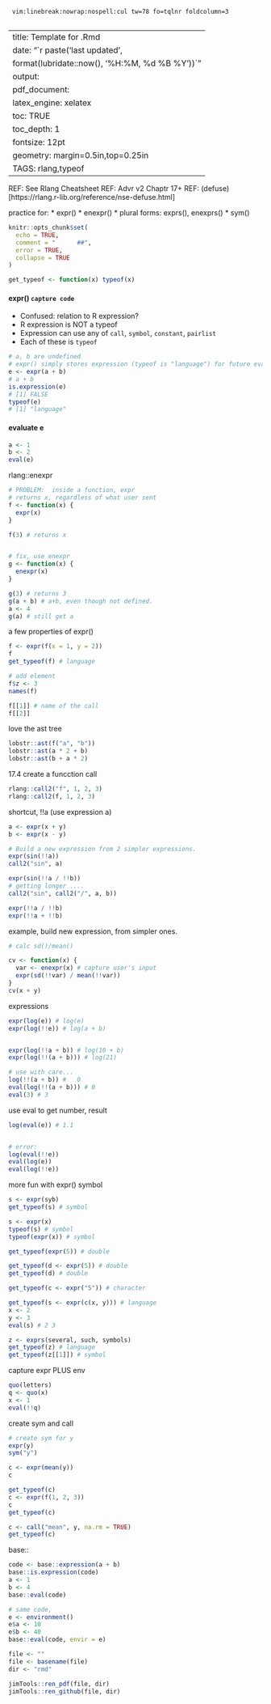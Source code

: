 
	 vim:linebreak:nowrap:nospell:cul tw=78 fo=tqlnr foldcolumn=3 
	 
--- 
title: Template for .Rmd 
date: "`r paste('last updated', 
    format(lubridate::now(), '%H:%M, %d %B %Y'))`"
output: 
  pdf_document: 
    latex_engine: xelatex
toc: TRUE 
toc_depth:  1 
fontsize: 12pt 
geometry: margin=0.5in,top=0.25in 
TAGS:  rlang,typeof 
---

REF:   See Rlang Cheatsheet
REF:   Advr v2  Chaptr 17+
REF:  (defuse)[https://rlang.r-lib.org/reference/nse-defuse.html]

practice for:
* expr()
* enexpr()
* plural forms: exprs(), enexprs()
* sym()


```r
knitr::opts_chunk$set(
  echo = TRUE,
  comment = "      ##",
  error = TRUE,
  collapse = TRUE
)
```


```r
get_typeof <- function(x) typeof(x)
``` 

#### expr()  `capture code`
  *  Confused:  relation to R expression?
  *  R expression is NOT a typeof
  *  Expression can use any of `call`, `symbol`, `constant`, `pairlist` 
  *  Each of these is `typeof`
```r
# a, b are undefined
# expr() simply stores expression (typeof is "language") for future evaluation
e <- expr(a + b)
# a + b
is.expression(e)
# [1] FALSE
typeof(e)
# [1] "language"
```


#### evaluate e 
```r
a <- 1
b <- 2
eval(e)
```

rlang::enexpr
```r
# PROBLEM:  inside a function, expr
# returns x, regardless of what user sent
f <- function(x) {
  expr(x)
}

f(3) # returns x


# fix, use enexpr
g <- function(x) {
  enexpr(x)
}

g(3) # returns 3
g(a + b) # a+b, even though not defined.
a <- 4
g(a) # still get a
```
a few properties of expr()
```r
f <- expr(f(x = 1, y = 2))
f
get_typeof(f) # language

# add element
f$z <- 3
names(f)

f[[1]] # name of the call
f[[2]]
```

love the ast tree
```r
lobstr::ast(f("a", "b"))
lobstr::ast(a * 2 + b)
lobstr::ast(b + a * 2)
```
17.4 create a funcction call
```r
rlang::call2("f", 1, 2, 3)
rlang::call2(f, 1, 2, 3)
```
shortcut, !!a (use expression a)
```r
a <- expr(x + y)
b <- expr(x - y)

# Build a new expression from 2 simpler expressions.
expr(sin(!!a))
call2("sin", a)

expr(sin(!!a / !!b))
# getting longer ....
call2("sin", call2("/", a, b))

expr(!!a / !!b)
expr(!!a + !!b)
```

example, build new expression, from simpler ones.
```r
# calc sd()/mean()

cv <- function(x) {
  var <- enexpr(x) # capture user's input
  expr(sd(!!var) / mean(!!var))
}
cv(x + y)
```



expressions
```r
expr(log(e)) # log(e)
expr(log(!!e)) # log(a + b)


expr(log(!!a + b)) # log(10 + b)
expr(log(!!(a + b))) # log(21)

# use with care...
log(!!(a + b)) #   0
eval(log(!!(a + b))) # 0
eval(3) # 3
```

use eval to get number, result
```r
log(eval(e)) # 1.1


# error:
log(eval(!!e))
eval(log(e))
eval(log(!!e))
```
more fun with expr() symbol
```r
s <- expr(syb)
get_typeof(s) # symbol

s <- expr(x)
typeof(s) # symbol
typeof(expr(x)) # symbol

get_typeof(expr(5)) # double

get_typeof(d <- expr(5)) # double
get_typeof(d) # double

get_typeof(c <- expr("5")) # character

get_typeof(s <- expr(c(x, y))) # language
x <- 2
y <- 3
eval(s) # 2 3
```
```r
z <- exprs(several, such, symbols)
get_typeof(z) # language
get_typeof(z[[1]]) # symbol
```

capture expr PLUS env
```r
quo(letters)
q <- quo(x)
x <- 1
eval(!!q)
```
create sym and call 
```r
# create sym for y
expr(y)
sym("y")

c <- expr(mean(y))
c

get_typeof(c)
c <- expr(f(1, 2, 3))
c
get_typeof(c)

c <- call("mean", y, na.rm = TRUE)
get_typeof(c)
```

base:: 
```r
code <- base::expression(a + b)
base::is.expression(code)
a <- 1
b <- 4
base::eval(code)

# same code,
e <- environment()
e$a <- 10
e$b <- 40
base::eval(code, envir = e)
```



```r
file <- ""
file <- basename(file)
dir <- "rmd"

jimTools::ren_pdf(file, dir)
jimTools::ren_github(file, dir)
```
